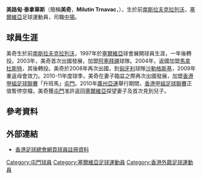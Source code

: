 {{blpunsourced|time=2017-03-03T09:10:22+00:00}}
{{Football player infobox
| playername  = 美奇 <br> Milutin Trnavac
| image       = Milutin Trnavać (25 Mar 2012).JPG
| image_size  = 220
| fullname    = Milutin Trnavać
| birth_date  = {{birth date and age|1979|5|13|df=y}}
| birth_place = [[南斯拉夫|南斯拉夫]][[克拉列沃|克拉列沃]]
| height      = {{height|m=1.81}}
| position    = [[中場|中場]]
| currentclub = {{link-sr|拉德尼基|OFK Radnički Kovači}}
| clubnumber  =
| years1 = 1997–2000	
| clubs1 = {{link-sr|拉德尼基|OFK Radnički Kovači}}
| caps1  = 
| goals1 = 
| years2 = 2000–2003
| clubs2 = {{link-en|薩德|FK Sloga Kraljevo}}
| caps2  = 66
| goals2 = 2
| years3 = 2003–2007
| clubs3 = {{link-en|阿帕丁 (球隊)|FK Mladost Apatin|阿帕丁}}
| caps3  = 122
| goals3 = 20
| years4 = 2007–2008
| clubs4 = {{link-en|茲雷尼亞寧|FK Banat Zrenjanin}}
| caps4  = 30
| goals4 = 1
| years5 = 2008–2009
| clubs5 = [[沙勒格斯基體育會|沙勒格斯基]]
| caps5  = 5
| goals5 = 0
| years6 = 2009–2010
| clubs6 = {{link-en|克拉列沃 (球隊)|FK Sloga Kraljevo|克拉列沃}}
| caps6  = 31
| goals6 = 3
| years7 = 2010–2012
| clubs7 = [[屯門體育會足球隊|屯門]]
| caps7  = 32
| goals7 = 6
| years8 = 2012–2013
| clubs8 = {{link-en|克拉列沃 (球隊)|FK Sloga Kraljevo|克拉列沃}}
| caps8  = 26
| goals8 = 5
| years9 = 2013–2015
| clubs9 = [[科路巴拉足球會|科路巴拉]]
| caps9  = 23
| goals9 = 1
| years10 = 2014
| clubs10 = → {{link-en|拉伊科瓦茨 (球隊)|FK Železničar Lajkovac|拉伊科瓦茨}}
| caps10  = 11
| goals10 = 0
| years11 = 2015
| clubs11 = {{link-en|克拉列沃 (球隊)|FK Sloga Kraljevo|克拉列沃}}
| caps11  = 14
| goals11 = 0
| years12 = 2016–
| clubs12 = {{link-sr|拉德尼基|OFK Radnički Kovači}}
| caps12  = 1
| goals12 = 0
| years13 = 
| clubs13 = 
| caps13 = 
| goals13 =
| pcupdate = 
|}}

'''美路甸·泰拿華斯'''（簡稱'''美奇'''，'''Milutin Trnavac'''，{{bd|1979年|05月13日||}}），生於前[[南斯拉夫|南斯拉夫]][[克拉列沃|克拉列沃]]，[[塞爾維亞|塞爾維亞]]足球運動員，司職[[中場|中場]]。

==球員生涯==
美奇生於前[[南斯拉夫|南斯拉夫]][[克拉列沃|克拉列沃]]，1997年於[[塞爾維亞|塞爾維亞]]球會{{link-en|克拉列沃 (球隊)|FK Sloga Kraljevo|克拉列沃}}展開球員生涯，一年後轉投{{link-en|薩德|FK Sloga Kraljevo}}。2003年，美奇首次出國發展，加盟[[阿塞拜疆|阿塞拜疆]]球隊{{link-en|阿帕丁 (球隊)|FK Mladost Apatin|阿帕丁}}。2004年，返國加盟[[波德戈里察青年足球俱樂部|馬拿杜斯特]]，其後轉投{{link-en|茲雷尼亞寧|FK Banat Zrenjanin}}。美奇於2008年再次出國，到[[匈牙利|匈牙利]]球隊[[沙勒格斯基體育會|沙勒格斯基]]，2009年重返母會{{link-en|克拉列沃 (球隊)|FK Sloga Kraljevo|克拉列沃}}效力。2010-11年度球季，美奇在妻子臨盆之際再次出國發展，加盟[[香港甲組足球聯賽|香港甲組足球聯賽]]「升班馬」[[屯門體育會足球隊|屯門]]。2010年[[廣州亞運|廣州亞運]]舉行期間，[[香港甲組足球聯賽|香港甲組足球聯賽]]正值暫停空檔，美奇獲[[屯門體育會足球隊|屯門]]准許返回[[塞爾維亞|塞爾維亞]]探望妻子及首次見到兒子。

==參考資料==
{{Reflist}}

==外部連結==
* [http://www.hkfa.com/zh-hk/player_view.php?player_id=10205 香港足球總會網頁球員註冊資料] {{Wayback|url=http://www.hkfa.com/zh-hk/player_view.php?player_id=10205 |date=20110319075957 }}

{{DEFAULTSORT:Trnavac, Milutin}}
[[Category:屯門球員|Category:屯門球員]]
[[Category:塞爾維亞足球運動員|Category:塞爾維亞足球運動員]]
[[Category:香港外籍足球運動員|Category:香港外籍足球運動員]]